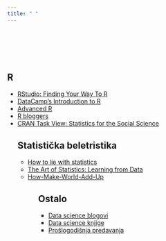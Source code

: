 ```yaml
---
title: " "
---
```


<br>
<br>
<br>
<br>


## R 

<ul>
<li><a href="https://education.rstudio.com/learn/">RStudio: Finding Your Way To R</a></li>
<li><a href="https://www.datacamp.com/courses/free-introduction-to-r">DataCamp's Introduction to R</a></li>
<li><a href="http://adv-r.had.co.nz/">Advanced R</a></li>
<li><a href="https://www.r-bloggers.com/">R bloggers</a></li>
<li><a href="https://cran.r-project.org/web/views/SocialSciences.html">CRAN Task View: Statistics for the Social Science</a></li
</ul>


## Statistička beletristika

<ul>
<li><a href="https://www.pdfdrive.com/penguin-books-how-to-lie-with-statistics-darrell-huff-e119748826.html">How to lie with statistics</a></li>
<li><a href="https://www.bookdepository.com/Art-Statistics-David-Spiegelhalter/9780241258767?pdg=dsa-19959388920:cmp-8862937091:adg-86528077382:crv-411135277650:pos-:dev-c&gclid=CjwKCAjwiOv7BRBREiwAXHbv3LXBoXSa-a8cNTrV3aewUF0MkjMZRiknrYma4gIeWYxwf4eiV9obQBoC2EAQAvD_BwEl">The Art of Statistics: Learning from Data</a></li>
<li><a href="https://www.amazon.com/How-Make-World-Add-Up/dp/1408712245">How-Make-World-Add-Up</a></li>
<ul>


## Ostalo

<ul>
<li><a href="https://towardsdatascience.com/best-data-science-blogs-to-follow-in-2020-d03044169eb4">Data science blogovi</a></li>
<li><a href="https://towardsdatascience.com/data-science-books-you-should-read-in-2020-358f70e1d9b2">Data science knjige</a></li>
<li><a href="https://rpubs.com/shichich">Prošlogodišnja predavanja</a></li>
<ul>


<br>
<br>
<br>

